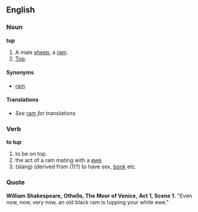 ==English==
===Noun===
'''tup'''

#A male [[sheep]], a [[ram]].
# [[Top]].

====Synonyms====
*[[ram]]


====Translations====
*''See'' [[ram]] ''for translations''
<!--do not add any translations here - add them to [[ram]] instead -->

===Verb===
'''to tup'''
#to be on top.
#the act of a ram mating with a [[ewe]]
#(slang) (derived from (1)?) to have sex, [[bonk]] etc.
<!--http://www.langleychase.co.uk/tupping.htm-->

===Quote===

'''William Shakespeare,'''
'''Othello, The Moor of Venice,'''
'''Act 1, Scene 1.  '''
"Even now, now, very now, an old black ram is tupping your white ewe."
